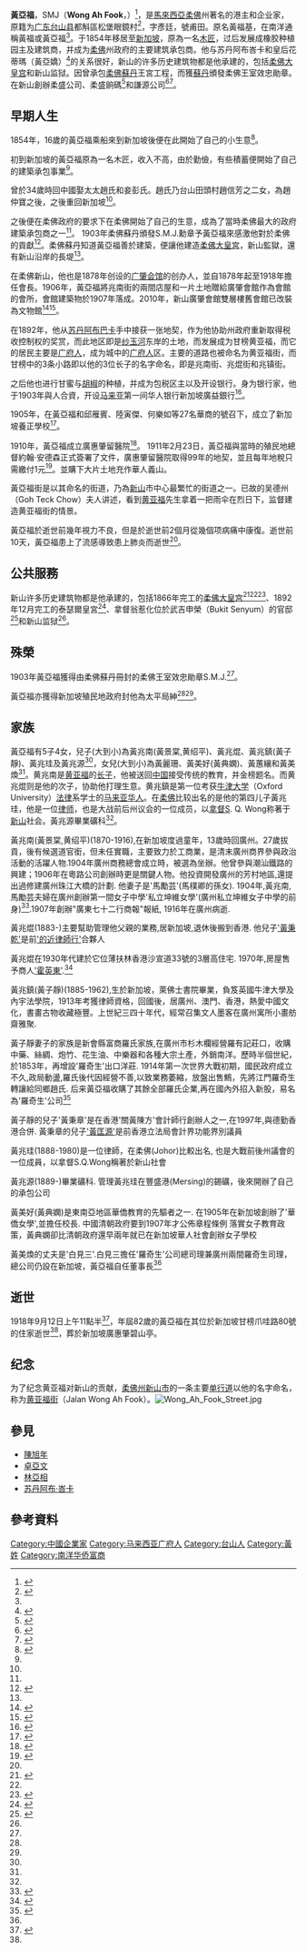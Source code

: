 {{Infobox_Person
| name = 黃亞福
|image=
|box_width= 200px
|occupation= 企业家
| period = 19世紀
|birth_name=
| other_names =黄福基、黃福
| Sex = 男
|birth_date= 1837年11月12日
|birth_place= {{QIN}}[[广东|广东]][[台山县|台山县]]
|death_date= 1918年9月12日
|death_place= {{SIN-1819}}[[新加坡英属时期|新加坡]]
| nationality =
| residence =
| party = 
| religion =
| spouse = 
| relatives = 高祖 黃弘讓 高祖母陳氏 <br>曾祖父黃靈輔 曾祖母 李氏 <br>祖父 黃天池  祖母 曹氏(曹氏乃台山橫江曹厚村曹符將之女) <br>父 黃士英  母 麥氏(台山黃竹湖麥遐齡之長女)<br> 兒: 黄兆南(黃景棠,黄绍平)、黄兆焜<br>黄兆鎮(黃子靜)、黄兆珪、黃兆源 <br>女: 黃麗珊、黃美好(黃典嫻)、黃蕙纕、黃美煥
| educate =
| past = 木匠<br>橡胶种植园主<br>建筑商<br>包税区主、新加坡廣益銀行老闆<br>廣惠肇留醫院老闆<br>[[廣肇會館|廣肇會館]]老闆
| work = [[广肇会馆|广肇会馆]]
| award =柔佛王室效忠勛章
}}
'''黃亞福'''，SMJ（'''Wong Ah Fook'''，{{bd|1837年||1918年|9月12日|catIdx=Huang黃亞福}}）<ref name="#1">{{cite book|last=林博愛|title=《南洋名人集傳第五冊》（页13）}}</ref>，是[[馬來西亞|馬來西亞]][[柔佛|柔佛]]州著名的港主和企业家，原籍为[[广东|广东]][[台山县|台山县]]都斛區松堡眼鏡村<ref>{{cite web|url=https://eresources.nlb.gov.sg/newspapers/Digitised/Article/scjp19720224-1.2.49.1?ST=1&AT=search&k=%E2%80%9C%E9%BB%83%E4%BA%9E%E7%A6%8F%E2%80%9D&QT=%22%E9%BB%83%E4%BA%9E%E7%A6%8F%22&oref=article|title=新山紀念華人的街道. 星洲日報. 1972年2月24日|access-date=2020年11月21日|archive-date=2020年11月28日|archive-url=https://web.archive.org/web/20201128195754/https://eresources.nlb.gov.sg/newspapers/Digitised/Article/scjp19720224-1.2.49.1?ST=1&AT=search&k=%E2%80%9C%E9%BB%83%E4%BA%9E%E7%A6%8F%E2%80%9D&QT=%22%E9%BB%83%E4%BA%9E%E7%A6%8F%22&oref=article|dead-url=no}}</ref>，字彥廷，號甫田。原名黃福基，在南洋通稱黃福或黃亞福<ref name="#1"/>。于1854年移居至[[新加坡|新加坡]]，原為一名[[木匠|木匠]]，过后发展成橡胶种植园主及建筑商，并成为[[柔佛|柔佛]]州政府的主要建筑承包商。他与苏丹阿布峇卡和皇后花蒂瑪（黃亞嬌）<ref>{{cite web|url=http://chsbp.net.my/show.php?contentid=14818|title=黄亚福与黄亚娇. 安焕然. 2012年7月22日}}{{dead link|date=2018年5月 |bot=InternetArchiveBot |fix-attempted=yes }}</ref>的关系很好，新山的许多历史建筑物都是他承建的，包括[[柔佛大皇宫|柔佛大皇宫]]和新山监狱。因曾承包[[柔佛|柔佛]][[蘇丹|蘇丹]]王宮工程，而獲[[蘇丹|蘇丹]]頒發柔佛王室效忠勛章。在新山創辦柔盛公司、柔盛餉碼<ref>{{cite web|url=http://www.jb-tionghua.org.my/home/index.php?domain=jbtionghua&doit=news&op=show_article&aid=288|title=新山广肇会馆木牌的新线索. 2011年8月28日}}{{dead link|date=2018年5月 |bot=InternetArchiveBot |fix-attempted=yes }}</ref>和謙源公司<ref>{{cite web|url=http://scholarbank.nus.edu.sg/bitstream/handle/10635/34658/Thesis.pdf?sequence=1|title=晚清民初南洋华人社群的文化建构: 一种文化空间的发现. 2012年}}{{dead link|date=2018年5月 |bot=InternetArchiveBot |fix-attempted=yes }}</ref><ref>{{cite book|title=天南新報. 1901年12月14日}}</ref>。

==早期人生==

1854年，16歲的黃亞福乘船來到新加坡後便在此開始了自己的小生意<ref name="#2">{{cite web|url=http://eresources.nlb.gov.sg/newspapers/Digitised/Article.aspx?articleid=straitstimes19180913-1.2.50&sessionid=ec462f3ff92847088e425a38a4755c5c&keyword=%22wong+ah+fook%22&search=advanced&fromdate=&todate=&articles=1&advertisements=1&illustrations=1&letters=1&obituaries=1&miscellaneous=1&newspaperTitles=&fuzzysearch=Off&ffromdate=19180101&ftodate=19181231&token=fook%2cah%2cwong|title=DEATH OF TOWKAY WONG AH FOOK. The Straits Times. 1918年9月13日|access-date=2014年10月15日|archive-date=2016年3月4日|archive-url=https://web.archive.org/web/20160304041940/http://eresources.nlb.gov.sg/newspapers/Digitised/Article.aspx?articleid=straitstimes19180913-1.2.50&sessionid=ec462f3ff92847088e425a38a4755c5c&keyword=%22wong+ah+fook%22&search=advanced&fromdate=&todate=&articles=1&advertisements=1&illustrations=1&letters=1&obituaries=1&miscellaneous=1&newspaperTitles=&fuzzysearch=Off&ffromdate=19180101&ftodate=19181231&token=fook,ah,wong|dead-url=no}}</ref>。

初到新加坡的黃亞福原為一名木匠，收入不高，由於勤儉，有些積蓄便開始了自己的建築承包事業<ref name="#1"/>。

曾於34歲時回中國娶太太趙氏和妾彭氏。趙氏乃台山田頭村趙信芳之二女，為趙仲寶之後，之後重回新加坡<ref name="#1"/>。

之後便在柔佛政府的要求下在柔佛開始了自己的生意，成為了當時柔佛最大的政府建築承包商之一<ref name="#2"/>。 1903年柔佛蘇丹頒發S.M.J.勳章予黃亞福來感激他對於柔佛的貢獻<ref name="#3">{{cite web|url=http://www.chinapress.com.my/node/543595|title=零秘密‧黃亞福傳奇（中） 不打算重建故居有因 黃亞福沒住過？ 中國報. 2014年7月16日|deadurl=yes|archiveurl=https://web.archive.org/web/20141020001704/http://www.chinapress.com.my/node/543595|archivedate=2014年10月20日|accessdate=2014年10月15日}}</ref>。柔佛蘇丹知道黃亞福善於建築，便讓他建造[[柔佛大皇宮|柔佛大皇宮]]，新山監獄，還有新山沿岸的長堤<ref name="#1"/>。

在柔佛新山，他也是1878年创设的[[广肇会馆|广肇会馆]]的创办人，並自1878年起至1918年擔任會長。1906年，黃亞福將兆南街的兩間店屋和一片土地贈給廣肇會館作為會館的會所，會館建築物於1907年落成。2010年，新山廣肇會館雙層樓舊會館已改裝為文物館<ref>{{cite web|url=http://www.orientaldaily.com.my/index.php?option=com_k2&view=item&id=59809:&Itemid=242|title=溫故知新：廣肇文物館回顧新山開埠史. 東方日報. 2013年6月11日|access-date=2014年10月16日|archive-date=2020年1月6日|archive-url=https://web.archive.org/web/20200106054755/https://www.orientaldaily.com.my/index.php?Itemid=242&id=59809%3A&option=com_k2&view=item|dead-url=no}}</ref><ref>{{cite web|url=http://www.chinapress.com.my/node/461727|title=古物數量太多裝不完 新山廣肇文物館擴建. 中國報. 2013年9月28日|deadurl=yes|archiveurl=https://web.archive.org/web/20141020130358/http://www.chinapress.com.my/node/461727|archivedate=2014年10月20日|accessdate=2014年10月16日}}</ref>。

在1892年，他从[[苏丹阿布巴卡|苏丹阿布巴卡]]手中接获一张地契，作为他协助州政府重新取得税收控制权的奖赏，而此地区即是[[纱玉河|纱玉河]]东岸的土地，而发展成为甘榜黄亚福，而它的居民主要是[[广府人|广府人]]，成为城中的[[广府人|广府人]]区。主要的道路也被命名为黄亚福街，而甘榜中的3条小路即以他的3位长子的名字命名，即是兆南街、兆焜街和兆镇街。

之后他也进行甘蜜与[[胡椒|胡椒]]的种植，并成为包税区主以及开设银行。身为银行家，他于1903年與人合資，开设[[马来亚|马来亚]]第一间华人银行新加坡廣益銀行<ref>{{cite web|url=http://southeastasiacoin.com/zh-CN/coin/index.xhtml?f=cr03.xhtml|title=南洋淘金夢.}}</ref>。

1905年，在黃亞福和邱雁賓、陸寅傑、何樂如等27名華商的號召下，成立了新加坡養正學校<ref>{{cite web|url=http://navalants.blogspot.com/2012/03/blog-post.html|title=从养正学校谈起-百年前的新加坡广东人.|access-date=2014-10-16|archive-date=2020-04-11|archive-url=https://web.archive.org/web/20200411143700/http://navalants.blogspot.com/2012/03/blog-post.html|dead-url=no}}</ref>。

1910年，黃亞福成立廣惠肇留醫院<ref>{{cite web|url=http://www.kwsh.org.sg/ch/aboutus|title=关于我们. 廣惠肇留醫院.|access-date=2014-10-15|archive-date=2021-01-16|archive-url=https://web.archive.org/web/20210116165720/http://www.kwsh.org.sg/ch/aboutus|dead-url=no}}</ref>。 1911年2月23日，黃亞福與當時的殖民地總督約翰·安德森正式簽署了文件，廣惠肇留醫院取得99年的地契，並且每年地稅只需繳付1元<ref>{{cite web|url=http://eresources.nlb.gov.sg/newspapers/Digitised/Article.aspx?articleid=straitstimes19110731-1.2.60&sessionid=9fbb650cd94049b6bf2f88a93cd15a55&keyword=%22wong+ah+fook%22&search=advanced&fromdate=&todate=&articles=1&advertisements=1&illustrations=1&letters=1&obituaries=1&miscellaneous=1&newspaperTitles=&fuzzysearch=Off&fcontentType=ARTICLE&token=fook%2cah%2cwong|title=The Cantonese Hospital. The Straits Times. 1911年7月31日|access-date=2014年10月15日|archive-date=2016年3月5日|archive-url=https://web.archive.org/web/20160305010240/http://eresources.nlb.gov.sg/newspapers/Digitised/Article.aspx?articleid=straitstimes19110731-1.2.60&sessionid=9fbb650cd94049b6bf2f88a93cd15a55&keyword=%22wong+ah+fook%22&search=advanced&fromdate=&todate=&articles=1&advertisements=1&illustrations=1&letters=1&obituaries=1&miscellaneous=1&newspaperTitles=&fuzzysearch=Off&fcontentType=ARTICLE&token=fook,ah,wong|dead-url=no}}</ref>。並購下大片土地充作華人義山。

黃亞福街是以其命名的街道，乃為[[新山|新山]]市中心最繁忙的街道之一。已故的吴德州（Goh Teck Chow）夫人讲述，看到[[黄亚福|黄亚福]]先生拿着一把雨伞在烈日下，监督建造黄亚福街的情景。

黃亞福於逝世前幾年視力不良，但是於逝世前2個月從幾個项病痛中康復。逝世前10天，黃亞福患上了流感導致患上肺炎而逝世<ref name="#2"/>。

==公共服務==
新山许多历史建筑物都是他承建的，包括1866年完工的[[柔佛大皇宫|柔佛大皇宫]]<ref>{{cite book|last=拿汀黃林佩萱|title=《黃亞福：移民、建築師與企業家》}}</ref><ref name="#3"/><ref>{{cite web|url=http://johormuseum.blogspot.com/2008/08/blog-post_21.html|title=新山大皇宮：新山的“故宮”|access-date=2014-10-15|archive-date=2021-02-07|archive-url=https://web.archive.org/web/20210207122243/http://johormuseum.blogspot.com/2008/08/blog-post_21.html|dead-url=no}}</ref>、1892年12月完工的泰瑟爾皇宮<ref>{{cite book|title=The Singapore Free Press. 1892年12月5日}}</ref>、拿督翁惹化位於武吉申榮（Bukit Senyum）的官邸<ref>{{cite web|url=http://www.thestar.com.my/News/Nation/2014/05/02/Historical-mansion-demolished-150yearold-building-torn-down-in-middle-of-the-night/|title=150-year-old building torn down in middle of the night. The Star. 2014年5月02日|access-date=2014年10月17日|archive-date=2019年12月21日|archive-url=https://web.archive.org/web/20191221071806/https://www.thestar.com.my/News/Nation/2014/05/02/Historical-mansion-demolished-150yearold-building-torn-down-in-middle-of-the-night/|dead-url=no}}</ref>和新山监狱<ref name="#3"/>。

==殊榮==
1903年黃亞福獲得由柔佛蘇丹冊封的柔佛王室效忠勛章S.M.J.<ref name="#3"/>。

黃亞福亦獲得新加坡殖民地政府封他為太平局紳<ref name="#3"/><ref name="#2"/>。

==家族==
黃亞福有5子4女，兒子(大到小)為黃兆南(黃景棠,黄绍平)、黃兆焜、黃兆鎮(黃子靜)、黃兆珪及黃兆源<ref name="#3"/>，女兒(大到小)為黃麗珊、黃美好(黃典嫻)、黃蕙纕和黃美煥<ref name="#1"/>。黄兆南是[[黄亚福|黄亚福]]的[[长子|长子]]，他被送回[[中国|中国]]接受传统的教育，并金榜题名。而黄兆焜则是他的次子，协助他打理生意。黄兆鎮是第一位考获[[牛津大学|牛津大学]]（Oxford University）[[法律|法律]]系学士的[[马来亚|马来亚]][[馬來西亞華人|华人]]。在[[柔佛|柔佛]]比较出名的是他的第四儿子黃兆珪，他是一位[[律师|律师]]，也是大战前后州议会的一位成员，以[[拿督|拿督]]S. Q. Wong称著于[[新山|新山]]社会。黃兆源畢業礦科<ref name="#1"/>。

黃兆南(黃景棠,黄绍平)(1870-1916),在新加坡度過童年，13歲時回廣州。27歲拔貢，後有候選道官銜，但未任實職，主要致力於工商業，是清末廣州商界參與政治活動的活躍人物.1904年廣州商務總會成立時，被選為坐辦。他曾參與潮汕鐵路的興建；1906年在粵路公司創辦時更是關鍵人物。他投資開發廣州的芳村地區,還提出過修建廣州珠江大橋的計劃. 他妻子是'馬勵芸'(馬樸卿的孫女). 1904年,黃兆南,馬勵芸夫婦在廣州創辦第一間女子中學'私立坤維女學'(廣州私立坤維女子中學的前身)<ref>{{cite web|url=http://www.gzzxws.gov.cn/gzws/gzws/ml/32/200808/t20080816_1151_5.htm|title=广州近百年教育|access-date=2018-12-29|archive-date=2019-10-23|archive-url=https://web.archive.org/web/20191023220148/http://www.gzzxws.gov.cn/gzws/gzws/ml/32/200808/t20080816_1151_5.htm|dead-url=no}}</ref>.1907年創辦"廣東七十二行商報"報紙, 1916年在廣州病逝. 

黃兆焜(1883-)主要幫助管理他父親的業務,居新加坡,退休後搬到香港. 他兒子[[:黃秉乾_(律師)|'黃秉乾']]是前[[:的近律師行|'的近律師行']]合夥人

黃兆焜在1930年代建於它位薄扶林香港沙宣道33號的3層高住宅. 1970年,房屋售予商人[[:霍英東|'霍英東']].<ref>{{Cite web |url=http://weshare.hk/Soldier/articles/1197050 |title=存档副本 |access-date=2018-12-08 |archive-date=2018-12-09 |archive-url=https://web.archive.org/web/20181209123628/http://weshare.hk/Soldier/articles/1197050 |dead-url=no }}</ref>

黃兆鎮(黃子靜)(1885-1962),生於新加坡，萊佛士書院畢業，負笈英國牛津大學及內宇法學院，1913年考獲律師資格，回國後，居廣州、澳門、香港，熱愛中國文化，書畫古物收藏極豐。上世紀三四十年代，經常召集文人墨客在廣州寓所小畫舫齋雅聚.  

黃子靜妻子的家族是新會縣富商羅氏家族,在廣州市杉木欄經營羅有記莊口，收購中藥、絲綢、炮竹、花生油、中樂器和各種大宗土產，外銷南洋。歷時半個世紀，於1853年，再增設'羅奇生'出口洋莊. 1914年第一次世界大戰初期，國民政府成立不久,政局動盪,羅氏後代因經營不善,以致業務萎縮，放盤出售鷦，先將江門羅奇生轉讓給同鄉趙氏. 后来黃亞福收購了其餘全部羅氏企業,再在國內外招入新股，易名為'羅奇生'公司<ref name="#4">{{cite web|url=http://zszx.zsnews.cn/Article/view/cateid/266/id/30167.html|title=百年老字號羅奇生煙莊|access-date=2018-12-10|archive-date=2019-10-29|archive-url=https://web.archive.org/web/20191029211553/http://zszx.zsnews.cn/Article/view/cateid/266/id/30167.html|dead-url=no}}</ref>

黃子靜的兒子'黃秉章'是在香港'關黃陳方'會計師行創辦人之一,在1997年,與德勤香港合併. 黃秉章的兒子[[:黃匡源|'黃匡源']]是前香港立法局會計界功能界別議員

黃兆珪(1888-1980)是一位律師，在柔佛(Johor)比較出名, 也是大戰前後州議會的一位成員，以拿督S.Q.Wong稱著於新山社會

黃兆源(1889-)畢業礦科. 管理黃兆珪在豐盛港(Mersing)的錫礦，後來開辦了自己的承包公司

黃美好(黃典嫻)是東南亞地區華僑教育的先驅者之一. 在1905年在新加坡創辦了'華僑女學',並擔任校長. 中國清朝政府要到1907年才公佈章程條例
落實女子教育政策，黃典嫻卻比清朝政府還早兩年就已在新加坡華人社會創辦女子學校

黃美煥的丈夫是'白見三'.白見三擔任'羅奇生'公司總司理兼廣州兩間羅奇生司理，總公司仍設在新加坡，黃亞福自任董事長<ref name="#4"/>

==逝世==
1918年9月12日上午11點半<ref>{{cite book|title=老成凋謝. 叻報. 1918年9月12日}}</ref>，年屆82歲的黃亞福在其位於新加坡甘榜爪哇路80號的住家逝世<ref name="#2"/>，葬於新加坡廣惠肇碧山亭。

==纪念==
为了纪念黄亚福对新山的贡献，[[柔佛州|柔佛州]][[新山市|新山市]]的一条主要[[单行道|单行道]]以他的名字命名，称为[[黄亚福街|黄亚福街]]（Jalan Wong Ah Fook）。[[File:Wong_Ah_Fook_Street.jpg|thumb]]

==參見==
{{Portal box|马来西亚|人物}}
*[[陳旭年|陳旭年]]
*[[卓亞文|卓亞文]]
*[[林亞相|林亞相]]
*[[苏丹阿布·峇卡|苏丹阿布·峇卡]]

==參考資料==
{{reflist|2}}

{{commons category|Wong Ah Fook}}

{{DEFAULTSORT:Huang黃亞福}}
[[Category:中國企業家|Category:中國企業家]]
[[Category:马来西亚广府人|Category:马来西亚广府人]]
[[Category:台山人|Category:台山人]]
[[Category:黃姓|Category:黃姓]]
[[Category:南洋华侨富商|Category:南洋华侨富商]]